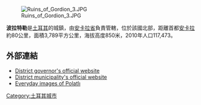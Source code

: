 [[Image:Ruins_of_Gordion_3.JPG|right]]

'''波拉特勒'''是[[土耳其|土耳其]]的城鎮，由[[安卡拉省|安卡拉省]]負責管轄，位於該國北部，距離首都[[安卡拉|安卡拉]]約80公里，面積3,789平方公里，海拔高度850米，2010年人口117,473。

==外部連結==
* [http://www.polatli.gov.tr/ District governor's official website] {{Wayback|url=http://www.polatli.gov.tr/ |date=20120127030536 }} {{tr icon}}
* [http://www.polatli.bel.tr/ District municipality's official website] {{Wayback|url=http://www.polatli.bel.tr/ |date=20120211083551 }} {{tr icon}}
* [http://www.trekearth.com/gallery/Middle_East/Turkey/Central_Anatolia/Ankara/POLATLI/ Everyday images of Polatlı] {{Wayback|url=http://www.trekearth.com/gallery/Middle_East/Turkey/Central_Anatolia/Ankara/POLATLI/ |date=20160303180838 }} {{en icon}}

{{coord|39|35|03|N|32|08|50|E|region:TR_type:city|display=title}}
{{Turkey-geo-stub}}
[[Category:土耳其城市|Category:土耳其城市]]
